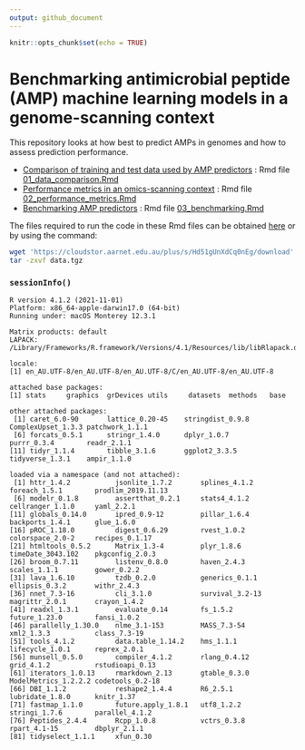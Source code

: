 ```yaml
---
output: github_document
---
```


```r
knitr::opts_chunk$set(echo = TRUE)
```

# Benchmarking antimicrobial peptide (AMP) machine learning models in a genome-scanning context

This repository looks at how best to predict AMPs in genomes and how to assess prediction performance.

- [Comparison of training and test data used by AMP predictors](01_data_comparison.md) : Rmd file [01_data_comparison.Rmd](01_data_comparison.Rmd)
- [Performance metrics in an omics-scanning context](02_performance_metrics.md) : Rmd file [02_performance_metrics.Rmd](02_performance_metrics.Rmd)
- [Benchmarking AMP predictors](03_benchmarking.md) : Rmd file [03_benchmarking.Rmd](03_benchmarking.Rmd)


The files required to run the code in these Rmd files can be obtained [here](https://cloudstor.aarnet.edu.au/plus/s/Hd51gUnXdCq0nEg) or by using the command:


```bash
wget 'https://cloudstor.aarnet.edu.au/plus/s/Hd51gUnXdCq0nEg/download' -O data.tgz
tar -zxvf data.tgz 
```

### `sessionInfo()`

```
R version 4.1.2 (2021-11-01)
Platform: x86_64-apple-darwin17.0 (64-bit)
Running under: macOS Monterey 12.3.1

Matrix products: default
LAPACK: /Library/Frameworks/R.framework/Versions/4.1/Resources/lib/libRlapack.dylib

locale:
[1] en_AU.UTF-8/en_AU.UTF-8/en_AU.UTF-8/C/en_AU.UTF-8/en_AU.UTF-8

attached base packages:
[1] stats     graphics  grDevices utils     datasets  methods   base     

other attached packages:
 [1] caret_6.0-90       lattice_0.20-45    stringdist_0.9.8   ComplexUpset_1.3.3 patchwork_1.1.1   
 [6] forcats_0.5.1      stringr_1.4.0      dplyr_1.0.7        purrr_0.3.4        readr_2.1.1       
[11] tidyr_1.1.4        tibble_3.1.6       ggplot2_3.3.5      tidyverse_1.3.1    ampir_1.1.0       

loaded via a namespace (and not attached):
 [1] httr_1.4.2           jsonlite_1.7.2       splines_4.1.2        foreach_1.5.1        prodlim_2019.11.13  
 [6] modelr_0.1.8         assertthat_0.2.1     stats4_4.1.2         cellranger_1.1.0     yaml_2.2.1          
[11] globals_0.14.0       ipred_0.9-12         pillar_1.6.4         backports_1.4.1      glue_1.6.0          
[16] pROC_1.18.0          digest_0.6.29        rvest_1.0.2          colorspace_2.0-2     recipes_0.1.17      
[21] htmltools_0.5.2      Matrix_1.3-4         plyr_1.8.6           timeDate_3043.102    pkgconfig_2.0.3     
[26] broom_0.7.11         listenv_0.8.0        haven_2.4.3          scales_1.1.1         gower_0.2.2         
[31] lava_1.6.10          tzdb_0.2.0           generics_0.1.1       ellipsis_0.3.2       withr_2.4.3         
[36] nnet_7.3-16          cli_3.1.0            survival_3.2-13      magrittr_2.0.1       crayon_1.4.2        
[41] readxl_1.3.1         evaluate_0.14        fs_1.5.2             future_1.23.0        fansi_1.0.2         
[46] parallelly_1.30.0    nlme_3.1-153         MASS_7.3-54          xml2_1.3.3           class_7.3-19        
[51] tools_4.1.2          data.table_1.14.2    hms_1.1.1            lifecycle_1.0.1      reprex_2.0.1        
[56] munsell_0.5.0        compiler_4.1.2       rlang_0.4.12         grid_4.1.2           rstudioapi_0.13     
[61] iterators_1.0.13     rmarkdown_2.13       gtable_0.3.0         ModelMetrics_1.2.2.2 codetools_0.2-18    
[66] DBI_1.1.2            reshape2_1.4.4       R6_2.5.1             lubridate_1.8.0      knitr_1.37          
[71] fastmap_1.1.0        future.apply_1.8.1   utf8_1.2.2           stringi_1.7.6        parallel_4.1.2      
[76] Peptides_2.4.4       Rcpp_1.0.8           vctrs_0.3.8          rpart_4.1-15         dbplyr_2.1.1        
[81] tidyselect_1.1.1     xfun_0.30     
```



